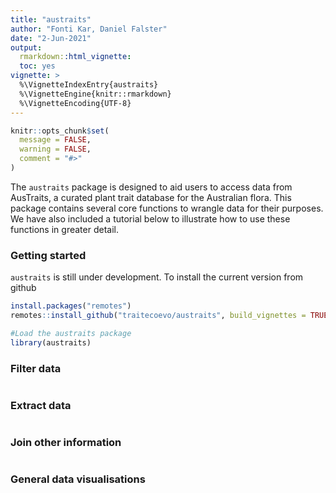 ```yaml
---
title: "austraits"
author: "Fonti Kar, Daniel Falster"
date: "2-Jun-2021"
output: 
  rmarkdown::html_vignette:
  toc: yes
vignette: >
  %\VignetteIndexEntry{austraits}
  %\VignetteEngine{knitr::rmarkdown}
  %\VignetteEncoding{UTF-8}
---
```


```r
knitr::opts_chunk$set(
  message = FALSE,
  warning = FALSE,
  comment = "#>"
)
```

The `austraits` package is designed to aid users to access data from AusTraits, a curated plant trait database for the Australian flora. This package contains several core functions to wrangle data for their purposes. We have also included a tutorial below to illustrate how to use these functions in greater detail. 

### Getting started
`austraits` is still under development. To install the current version from github 
```r
install.packages("remotes")
remotes::install_github("traitecoevo/austraits", build_vignettes = TRUE)

#Load the austraits package
library(austraits)
```

### Filter data
```r

```

### Extract data
```r

```

### Join other information
```r

```

### General data visualisations
```r

```

